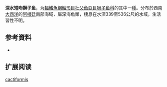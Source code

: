 {{Speciesbox
| name = 深水短吻獅子魚
| status = DD
| status_system = 
| image = 
| genus = Careproctus
| species = cactiformis
| authority = [[Andriashev|Andriashev]], 1990
| synonyms = 
}}

'''深水短吻獅子鱼'''，为[[輻鰭魚綱|輻鰭魚綱]][[鮋形目|鮋形目]][[杜父魚亞目|杜父魚亞目]][[狮子鱼科|狮子鱼科]]的其中一[[種|種]]。分布於西南[[大西洋|大西洋]]的[[阿根廷|阿根廷]]南部海域，屬深海魚類，棲息在水深339至536公尺的水域，生活習性不明。

== 参考資料 ==
*{{FishBase_species|genus=Careproctus|species=cactiformis|year=2011|month=12}}

== 扩展阅读 ==
{{refbegin}}
{{wikispecies-inline|Careproctus cactiformis|深水短吻獅子魚}}
{{refend}}
{{Taxonbar|from=Q2495526}}

[[Category:吻獅子魚属|cactiformis]]


{{鮋形目小作品}}
